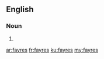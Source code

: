 ==English==

===Noun===
{{head|en|noun plural form}}

# {{plural of|fayre|lang=en}}

[[ar:fayres]]
[[fr:fayres]]
[[ku:fayres]]
[[my:fayres]]